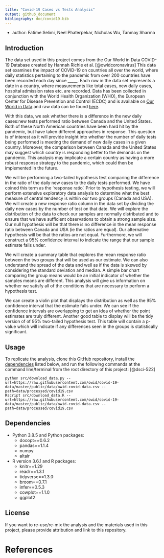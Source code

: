 ```yaml
---
title: "Covid-19 Cases vs Tests Analysis"
output: github_document
bibliography: doc/covid19.bib
---
```


- author: Fatime Selimi, Neel Phaterpekar, Nicholas Wu, Tanmay Sharma


## Introduction

The data set used in this project comes from the Our World in Data COVID-19 Database created by Hannah Richie et al. [@owidcoronavirus] This data set examines the impact of COVID-19 on countries all over the world, where daily statistics pertaining to the pandemic from over 200 countries have been recorded each day since _____. Each row in the data set represents a date in a country, where measurements like total cases, new daily cases, hospital admission rates etc. are recorded. Data has been collected in conjunction with the World Health Organization (WHO), the European Center for Disease Prevention and Control (ECDC) and is available on [Our World in Data](https://ourworldindata.org/coronavirus) and raw data can be found [here](https://raw.githubusercontent.com/owid/covid-19-data/master/public/data/owid-covid-data.csv).

With this data, we ask whether there is a difference in the new daily cases:new tests performed ratio between Canada and the United States. Both of these North American countries have been hard hit by the pandemic, but have taken different approaches in response. This question is of interest as it will provide insight into whether the number of daily tests being performed is meeting the demand of new daily cases in a given country. Moreover, the comparison between Canada and the United States may suggest which country is responding better to the demands on the pandemic. This analysis may implicate a certain country as having a more robust response strategy to the pandemic, which could then be implemented in the future.

We will be performing a two-tailed hypothesis test comparing the difference in the ratio of the daily new cases to the daily tests performed. We have coined this term as the 'response ratio'. Prior to hypothesis testing, we will perform extensive exploratory data analysis to determine what the best measure of central tendency is within our two groups (Canada and USA). We will create a new response ratio column in the data set by dividing the daily new cases by the number of test on that date. We will explore the distribution of the data to check our samples are normally distributed and to ensure that we have sufficient observations to obtain a strong sample size. Our null hypothesis will be that there is no difference in the mean response ratio between Canada and USA (ie the ratios are equal). Our alternative hypothesis will be that the ratios are not equal. Furthermore, we will construct a 95% confidence interval to indicate the range that our sample estimate falls under. 

We will create a summary table that explores the mean response ratio between the two groups that will be used as our estimate. We can also understand the spread of the data and well as if the data is skewed by considering the standard deviation and median. A simple bar chart comparing the group means would be an initial indicator of whether the samples means are different. This analysis will give us information on whether we satisfy all of the conditions that are necessary to perform a hypothesis test.


We can create a violin plot that displays the distribution as well as the 95% confidence interval that the estimate falls under. We can see if the confidence intervals are overlapping to get an idea of whether the point estimates are truly different. Another good table to display will be the tidy version of of 95% two-tailed hypothesis test. This table will contain a p-value which will indicate if any differences seen in the groups is statistically significant.

## Usage

To replicate the analysis, clone this GitHub repository, install the [dependencies](#dependencies) listed below, and run the following commands at the command line/terminal from the root directory of this project: [@dsci-522]

```
python src/download_data.py --url=https://raw.githubusercontent.com/owid/covid-19-data/master/public/data/owid-covid-data.csv --path=data/processed/covid19.csv
Rscript src/download_data.R --url=https://raw.githubusercontent.com/owid/covid-19-data/master/public/data/owid-covid-data.csv --path=data/processed/covid19.csv
```

## Dependencies
- Python 3.8.5 and Python packages:
  - docopt==0.6.2
  - pandas==1.1.4
  - numpy
  - altair
- R version 3.6.1 and R packages:
  - knitr==1.29
  - readr==1.3.1
  - tidyverse==1.3.0
  - broom==0.7.1
  - infer==0.5.3
  - cowplot==1.1.0
  - ggplot2
  
## License
If you want to re-use/re-mix the analysis and the materials used in this project, please provide attribution and link to this repository.

# References
